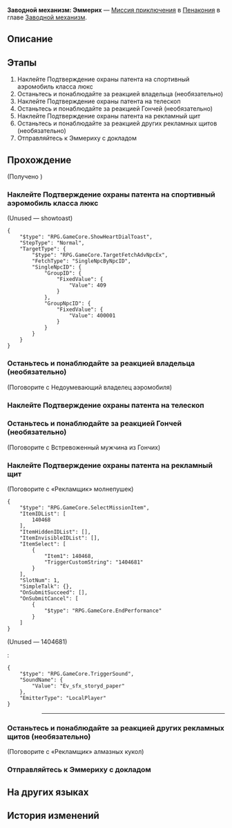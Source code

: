 {{Дополнить|Диалоги.}}
{{Миссия Инфобокс
|id              = 4240309
|Название        = 
|Изображение     = Миссия Освоения Заводной механизм Эммерих.png
|Тип             = Миссия приключения
|События         = 
|Глава           = Заводной механизм
|Условия         = Завершена [[Миссия Освоения]] ''[[Ночь по имени Нежность]]''
|Персонажи       = «Рекламщик» алмазных кукол; «Рекламщик» молнепушек; «Рекламщик» парящих бургеров; Встревоженный мужчина из Гончих; Недоумевающий владелец аэромобиля; Озадаченный мужчина из Гончих; Первопроходец; Подтверждение охраны патента
|СтартЛокация    = [[Пенакония]] — [[Золотой миг]]
|Локации         = Золотой миг
|Предыдущая      = 
|Следующая       = 
|Награды         = Опыт Освоения*100; Звёздный нефрит*10; Очищенный эфир*3; Часокредиты*180; Кредиты*20 000
}}
'''Заводной механизм: Эммерих''' — [[Миссия приключения]] в [[Пенакония]] в главе [[Заводной механизм]].

==Описание==
{{Описание|<!--официальное описание из Перекрёстка судеб-->}}

==Этапы==
# Наклейте Подтверждение охраны патента на спортивный аэромобиль класса люкс
# Останьтесь и понаблюдайте за реакцией владельца (необязательно)
# Наклейте Подтверждение охраны патента на телескоп
# Останьтесь и понаблюдайте за реакцией Гончей (необязательно)
# Наклейте Подтверждение охраны патента на рекламный щит
# Останьтесь и понаблюдайте за реакцией других рекламных щитов (необязательно)
# Отправляйтесь к Эммериху с докладом

==Прохождение==
{{Дополнить}}


;(Получено {{Item|Подтверждение охраны патента|20|x=1|text=Подтверждение охраны патента}})
{{Диалог Конец}}

===Наклейте Подтверждение охраны патента на спортивный аэромобиль класса люкс===
{{Описание миссии|локация=Золотой миг|Тик-так! Покрутите стрелки... Тик-так!<br />Исследуйте сознание людей, они ждут этого. Помогите им раскрыть свою истинную сущность.}}
{{Диалог Начало}}


;(Unused &mdash; showtoast)
<pre>{
	"$type": "RPG.GameCore.ShowHeartDialToast",
	"StepType": "Normal",
	"TargetType": {
		"$type": "RPG.GameCore.TargetFetchAdvNpcEx",
		"FetchType": "SingleNpcByNpcID",
		"SingleNpcID": {
			"GroupID": {
				"FixedValue": {
					"Value": 409
				}
			},
			"GroupNpcID": {
				"FixedValue": {
					"Value": 400001
				}
			}
		}
	}
}</pre>

{{Диалог Конец}}

===Останьтесь и понаблюдайте за реакцией владельца (необязательно)===
{{Диалог Начало}}

;(Поговорите с Недоумевающий владелец аэромобиля)
<!--Unknown TalkSentence: 413090601-->
<!--Unknown TalkSentence: 413090602-->
<!--Unknown TalkSentence: 413090603-->
<!--Unknown TalkSentence: 413090604-->
<!--Unknown TalkSentence: 413090605-->
<!--Unknown TalkSentence: 413090606-->
<!--Unknown TalkSentence: 413090607-->
<!--Unknown TalkSentence: 413090608-->
{{Диалог Конец}}

===Наклейте Подтверждение охраны патента на телескоп===
{{Диалог Начало}}


{{Диалог Конец}}

===Останьтесь и понаблюдайте за реакцией Гончей (необязательно)===
{{Диалог Начало}}

;(Поговорите с Встревоженный мужчина из Гончих)
<!--Unknown TalkSentence: 413090801-->
<!--Unknown TalkSentence: 413090802-->
<!--Unknown TalkSentence: 413090803-->
<!--Unknown TalkSentence: 413090804-->
<!--Unknown TalkSentence: 413090805-->
<!--Unknown TalkSentence: 413090806-->
<!--Unknown TalkSentence: 413090807-->
{{Диалог Конец}}

===Наклейте Подтверждение охраны патента на рекламный щит===
{{Диалог Начало}}

;(Поговорите с «Рекламщик» молнепушек)
<!--Unknown TalkSentence: 413091001-->
<!--Unknown TalkSentence: 413091002-->
<!--Unknown TalkSentence: 413091003-->
<!--Unknown TalkSentence: 413091004-->
<pre>{
	"$type": "RPG.GameCore.SelectMissionItem",
	"ItemIDList": [
		140468
	],
	"ItemHiddenIDList": [],
	"ItemInvisibleIDList": [],
	"ItemSelect": [
		{
			"Item1": 140468,
			"TriggerCustomString": "1404681"
		}
	],
	"SlotNum": 1,
	"SimpleTalk": {},
	"OnSubmitSucceed": [],
	"OnSubmitCancel": [
		{
			"$type": "RPG.GameCore.EndPerformance"
		}
	]
}</pre>
;(Unused &mdash; 1404681)
:{{Чёрный экран|undefined}}
:<pre>{
	"$type": "RPG.GameCore.TriggerSound",
	"SoundName": {
		"Value": "Ev_sfx_storyd_paper"
	},
	"EmitterType": "LocalPlayer"
}</pre>
:<!--Unknown TalkSentence: 413091006-->
:<!--Unknown TalkSentence: 413091007-->
:<!--Unknown TalkSentence: 413091008-->
:<!--Unknown TalkSentence: 413091009-->
:<!--Unknown TalkSentence: 413091010-->
:<!--Unknown TalkSentence: 413091011-->
:<!--Unknown TalkSentence: 413091012-->
::----
{{Диалог Конец}}

===Останьтесь и понаблюдайте за реакцией других рекламных щитов (необязательно)===
{{Диалог Начало}}


;(Поговорите с «Рекламщик» алмазных кукол)
<!--Unknown TalkSentence: 413091101-->
<!--Unknown TalkSentence: 413091102-->
<!--Unknown TalkSentence: 413091103-->
<!--Unknown TalkSentence: 413091104-->
<!--Unknown TalkSentence: 413091105-->
{{Диалог Конец}}

===Отправляйтесь к Эммериху с докладом===
{{Диалог Начало}}
{{Диалог Конец}}

==На других языках==
{{На других языках
|en   = Clockwork: Emmrich
|zhs  = 钟表把戏：艾默里奇
|zht  = 鐘錶把戲：艾默里奇
|ja   = クロックトリック：エムリッヒ
|ko   = 시계 트릭: 엠리히
|es   = Trucorreloj: Emmrich
|fr   = Pouvoir de la Pendule&nbsp;: Emmrich
|ru   = Заводной механизм: Эммерих
|th   = กลนาฬิกา: Emmrich
|vi   = Thủ Thuật Đồng Hồ: Emmrich
|de   = Uhrwerk: Emmrich
|id   = Clockwork: Emmrich
|pt   = Truquelógio: Emmrich
}}

==История изменений==
{{История изменений|2.7}}
